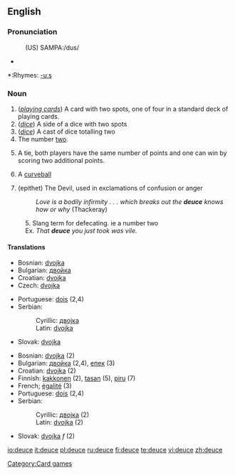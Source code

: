 {{wikipedia}}
==English==

===Pronunciation===
:(US) SAMPA:/dus/
*{{audio|en-us-deuce.ogg|Audio (US)}}

*:Rhymes: [[Rhymes:English:-uːs|-uːs]]

===Noun===
{{en-noun}}

# (''[[playing cards]]'') A card with two spots, one of four in a standard deck of playing cards.
# (''[[dice]]'') A side of a dice with two spots
# (''[[dice]]'') A cast of dice totalling two
# The number [[two]].
# {{tennis}} A tie, both players have the same number of points and one can win by scoring two additional points.
# {{baseball}} A [[curveball]]
# (epithet) The Devil, used in exclamations of confusion or anger
#: ''Love is a bodily infirmity . . . which breaks out the '''deuce''' knows how or why'' (Thackeray)
:5.  Slang term for defecating. ie a number two
:Ex. ''That '''deuce''' you just took was vile.''

====Translations====
{{trans-top|playing card}}
* Bosnian: [[dvojka#Bosnian|dvojka]] {{f}}
* Bulgarian: [[двойка#Bulgarian|двойка]] {{f}}
* Croatian: [[dvojka#Croatian|dvojka]] {{f}}
* Czech: [[dvojka]] {{f}}
{{trans-mid}}
* Portuguese: [[dois]] (2,4)
* Serbian:
*: Cyrillic: [[двојка#Serbian|двојка]] {{f}}
*: Latin: [[dvojka#Serbian|dvojka]] {{f}}
* Slovak: [[dvojka]] {{f}}
{{trans-bottom}}

{{checktrans-top}}
*Bosnian: [[dvojka#Bosnian|dvojka]] {{f}} (2)
*Bulgarian: [[двойка#Bulgarian|двойка]] {{f}} (2,4), [[епек#Bulgarian|епек]] {{m}} (3)
*Croatian: [[dvojka#Croatian|dvojka]] {{f}} (2)
*Finnish: [[kakkonen]] (2), [[tasan]] (5), [[piru]] (7)
*French; [[égalité]] (3)
*Portuguese: [[dois]] (2,4)
*Serbian:
*:Cyrillic: [[двојка#Serbian|двојка]] {{f}} (2)
*:Latin: [[dvojka#Serbian|dvojka]] {{f}} (2)
*Slovak: [[dvojka]] ''f'' (2)
{{trans-bottom}}

[[Category:Card games]]

[[io:deuce]]
[[it:deuce]]
[[pl:deuce]]
[[ru:deuce]]
[[fi:deuce]]
[[te:deuce]]
[[vi:deuce]]
[[zh:deuce]]